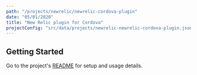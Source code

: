```yaml
---
path: "/projects/newrelic/newrelic-cordova-plugin"
date: "05/01/2020"
title: "New Relic plugin for Cordova"
projectConfig: "src/data/projects/newrelic-newrelic-cordova-plugin.json"
---
```


## Getting Started

Go to the project's [README](https://github.com/newrelic/newrelic-cordova-plugin#readme) for setup and usage details.

